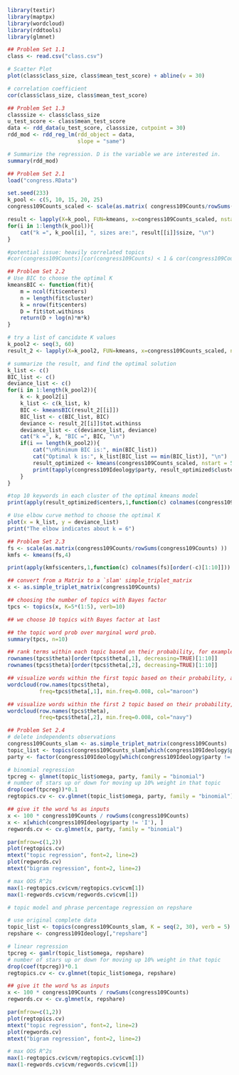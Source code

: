 ```r
library(textir)
library(maptpx)
library(wordcloud)
library(rddtools)
library(glmnet)
```

<!-- This hoemwork tests on: -->
<!-- 1. RDD (Regression Discontinuity Deisng); -->
<!-- 2. K-Means and how to select the best k; -->
<!-- 3. Topic model. -->

```r
## Problem Set 1.1
class <- read.csv("class.csv")

# Scatter Plot
plot(class$class_size, class$mean_test_score) + abline(v = 30)

# correlation coefficient
cor(class$class_size, class$mean_test_score)
```



```r
## Problem Set 1.3
classsize <- class$class_size
u_test_score <- class$mean_test_score
data <- rdd_data(u_test_score, classsize, cutpoint = 30)
rdd_mod <- rdd_reg_lm(rdd_object = data, 
                      slope = "same")

# Summarize the regression. D is the variable we are interested in.
summary(rdd_mod)
```

```r
## Problem Set 2.1
load("congress.RData")

set.seed(233)
k_pool <- c(5, 10, 15, 20, 25)
congress109Counts_scaled <- scale(as.matrix( congress109Counts/rowSums(congress109Counts) ))

result <- lapply(X=k_pool, FUN=kmeans, x=congress109Counts_scaled, nstart = 5)
for(i in 1:length(k_pool)){
    cat("k =", k_pool[i], ", sizes are:", result[[i]]$size, "\n")
}

#potential issue: heavily correlated topics
#cor(congress109Counts)[cor(congress109Counts) < 1 & cor(congress109Counts) > 0.8]
```
```r
## Problem Set 2.2
# Use BIC to choose the optimal K
kmeansBIC <- function(fit){
    m = ncol(fit$centers)
    n = length(fit$cluster)
    k = nrow(fit$centers)
    D = fit$tot.withinss
    return(D + log(n)*m*k)
}

# try a list of cancidate K values
k_pool2 <- seq(3, 60)
result_2 <- lapply(X=k_pool2, FUN=kmeans, x=congress109Counts_scaled, nstart = 5, iter.max = 20)

# summarize the result, and find the optimal solution
k_list <- c()
BIC_list <- c()
deviance_list <- c()
for(i in 1:length(k_pool2)){
    k <- k_pool2[i]
    k_list <- c(k_list, k)
    BIC <- kmeansBIC(result_2[[i]])
    BIC_list <- c(BIC_list, BIC)
    deviance <- result_2[[i]]$tot.withinss
    deviance_list <- c(deviance_list, deviance)
    cat("k =", k, "BIC =", BIC, "\n")
    if(i == length(k_pool2)){
        cat("\nMinimum BIC is:", min(BIC_list))
        cat("Optimal k is:", k_list[BIC_list == min(BIC_list)], "\n")
        result_optimized <- kmeans(congress109Counts_scaled, nstart = 5, iter.max = 20, centers = k_list[BIC_list == min(BIC_list)])
        print(tapply(congress109Ideology$party, result_optimized$cluster, table))
    }
}

#top 10 keywords in each cluster of the optimal kmeans model
print(apply(result_optimized$centers,1,function(c) colnames(congress109Counts_scaled)[order(-c)[1:10]]))

# Use elbow curve method to choose the optimal K
plot(x = k_list, y = deviance_list)
print("The elbow indicates about k = 6")
```

```r
## Problem Set 2.3
fs <- scale(as.matrix(congress109Counts/rowSums(congress109Counts) ))
kmfs <- kmeans(fs,4) 

print(apply(kmfs$centers,1,function(c) colnames(fs)[order(-c)[1:10]]))

## convert from a Matrix to a `slam' simple_triplet_matrix
x <- as.simple_triplet_matrix(congress109Counts)

## choosing the number of topics with Bayes factor
tpcs <- topics(x, K=5*(1:5), verb=10)

## we choose 10 topics with Bayes factor at last

## the topic word prob over marginal word prob.
summary(tpcs, n=10) 
```

```r
## rank terms within each topic based on their probability, for example, the first two topics
rownames(tpcs$theta)[order(tpcs$theta[,1], decreasing=TRUE)[1:10]]
rownames(tpcs$theta)[order(tpcs$theta[,2], decreasing=TRUE)[1:10]]
```

```r
## visualize words within the first topic based on their probability, and only show those with probability > 0.008
wordcloud(row.names(tpcs$theta), 
          freq=tpcs$theta[,1], min.freq=0.008, col="maroon")

## visualize words within the first 2 topic based on their probability, and only show those with probability > 0.008
wordcloud(row.names(tpcs$theta), 
          freq=tpcs$theta[,2], min.freq=0.008, col="navy")
```


```r
## Problem Set 2.4
# delete independents observations
congress109Counts_slam <- as.simple_triplet_matrix(congress109Counts)
topic_list <- topics(congress109Counts_slam[which(congress109Ideology$party != 'I'), ], K = seq(2, 30), verb = 5)
party <- factor(congress109Ideology[which(congress109Ideology$party != 'I'), "party"])

# binomial regression
tpcreg <- glmnet(topic_list$omega, party, family = "binomial")
# number of stars up or down for moving up 10% weight in that topic
drop(coef(tpcreg))*0.1
regtopics.cv <- cv.glmnet(topic_list$omega, party, family = "binomial")

## give it the word %s as inputs
x <- 100 * congress109Counts / rowSums(congress109Counts)
x <- x[which(congress109Ideology$party != 'I'), ]
regwords.cv <- cv.glmnet(x, party, family = "binomial")

par(mfrow=c(1,2))
plot(regtopics.cv)
mtext("topic regression", font=2, line=2)
plot(regwords.cv)
mtext("bigram regression", font=2, line=2)
```


```r
# max OOS R^2s
max(1-regtopics.cv$cvm/regtopics.cv$cvm[1])
max(1-regwords.cv$cvm/regwords.cv$cvm[1])
```

```r
# topic model and phrase percentage regression on repshare

# use original complete data
topic_list <- topics(congress109Counts_slam, K = seq(2, 30), verb = 5)
repshare <- congress109Ideology[,"repshare"]

# linear regression
tpcreg <- gamlr(topic_list$omega, repshare)
# number of stars up or down for moving up 10% weight in that topic
drop(coef(tpcreg))*0.1
regtopics.cv <- cv.glmnet(topic_list$omega, repshare)

## give it the word %s as inputs
x <- 100 * congress109Counts / rowSums(congress109Counts)
regwords.cv <- cv.glmnet(x, repshare)

par(mfrow=c(1,2))
plot(regtopics.cv)
mtext("topic regression", font=2, line=2)
plot(regwords.cv)
mtext("bigram regression", font=2, line=2)
```


```r
# max OOS R^2s
max(1-regtopics.cv$cvm/regtopics.cv$cvm[1])
max(1-regwords.cv$cvm/regwords.cv$cvm[1])
```

